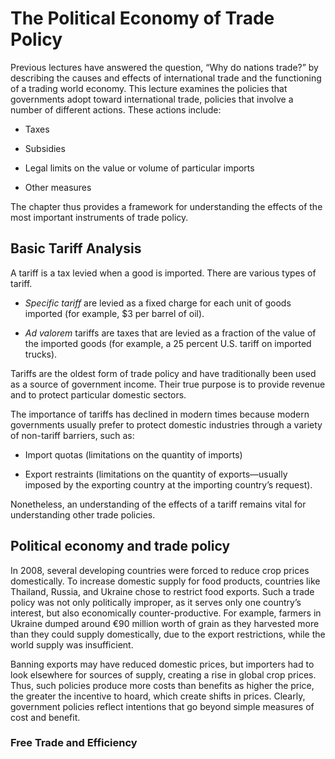 # The Political Economy of Trade Policy

Previous lectures have answered the question, “Why do nations trade?” by
describing the causes and effects of international trade and the functioning of
a trading world economy. This lecture examines the policies that governments adopt toward international
trade, policies that involve a number of different actions. These actions include:

- Taxes 

- Subsidies 

- Legal limits on the value or volume of particular imports

- Other measures

The chapter thus provides a framework for understanding the effects of the most
important instruments of trade policy.


## Basic Tariff Analysis

A tariff is a tax levied when a good is imported. There are various types of tariff. 

- *Specific tariff* are levied as a fixed charge for each unit of goods imported (for example, $3 per barrel of oil).

- *Ad valorem* tariffs are taxes that are levied as a fraction of the value of
the imported goods (for example, a 25 percent U.S. tariff on imported trucks).

Tariffs are the oldest form of trade policy and have traditionally been used as a source
of government income. Their true purpose is to provide revenue and to protect particular domestic sectors.

The importance of tariffs has declined in modern times because modern governments usually prefer to protect domestic industries
through a variety of non-tariff barriers, such as: 

- Import quotas (limitations on the quantity of imports) 

- Export restraints (limitations on the quantity of exports—usually imposed by the exporting country at the importing country’s request). 

Nonetheless, an understanding of the effects of a tariff remains vital for understanding other trade policies.

## Political economy and trade policy

In 2008, several developing countries were forced to reduce crop prices domestically. To increase domestic supply for food products, countries like Thailand,
Russia, and Ukraine chose to restrict food exports. Such a trade policy was not only
politically improper, as it serves only one country’s interest, but also economically
counter-productive. For example, farmers in Ukraine dumped around €90 million worth of grain as they harvested more than they could supply domestically,
due to the export restrictions, while the world supply was insufficient.

Banning exports may have reduced domestic prices, but importers had to look elsewhere
for sources of supply, creating a rise in global crop prices. Thus, such policies
produce more costs than benefits as higher the price, the greater the incentive to
hoard, which create shifts in prices. Clearly, government policies reflect intentions
that go beyond simple measures of cost and benefit.

### Free Trade and Efficiency


